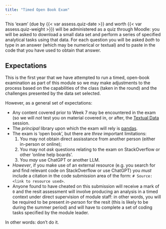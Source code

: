 ```yaml
---
title: "Timed Open Book Exam"
---
```


This 'exam' (due by {{< var assess.quiz-date >}} and worth {{< var assess.quiz-weight >}}) will be administered as a quiz through Moodle: you will be asked to download a small data set and perform a series of specified analytical tasks using that data. For each question you will be asked *both* to type in an answer (which may be numerical or textual) and to paste in the code that you have used to obtain that answer. 

## Expectations

This is the first year that we have attempted to run a timed, open-book examination as part of this module so we may make adjustments to the process based on the capabilities of the class (taken in the round) and the challenges presented by the data set selected. 

However, as a general set of expectations:

- Any content covered prior to Week 7 may be encountered in the exam (so we will *not* test you on material covered in, or after, the [Textual Data](../sessions/week7.qmd) session.
- The *principal* library upon which the exam will rely is [pandas]().
- The exam is 'open book', but there are *three* important limitations: 
  1. You may not obtain direct assisstance from another person (either in-person or online); 
  2. You may not *ask* questions relating to the exam on StackOverflow or other 'online help boards'. 
  3. You *may* use ChatGPT or another LLM. 
- *However*, if you make use of an external resource (e.g. you search for and find relevant code on StackOverflow or use ChatGPT) you *must* include a citation in the code submission area of the form: `# Source: <link to resource used>`.
- Anyone found to have cheated on this submission will receive a mark of `0` and the resit assessment will involve producing an analysis in a timed context under direct supervision of module staff: in other words, you will be required to be present *in-person* for the resit (this is likely to be during the summer period) and will have to complete a set of coding tasks specified by the module leader.

In other words: don't do it.

